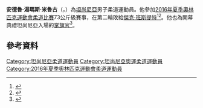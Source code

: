 {{Infobox sportsperson
| headercolor = lightblue
| name           = 安德魯·湯瑪斯·米魯古
| image          = 
| imagesize      = 
| caption        =
| birth_name     =  
| fullname       = 
| nickname       = 
| nationality    = [[坦尚尼亞|坦尚尼亞]]
| residence      = 
| birth_date     = {{birth date and age|1995|11|12|df=y}}
| birth_place    = 
| death_date     = 
| death_place    = 
| height         = {{height|m=1.58}}
| weight         = {{weight|kg=73}}
| website        = 
| country        = 
| sport          = [[柔道|柔道]]
| event          = 73公斤級
| collegeteam    = 
| club           =   
| team           =  
| turnedpro      = 
| coach          = 
| retired        = 
| coaching       = 
| worlds         = 
| religion     = 
| nationals      = 
| olympics       = 
| paralympics    = 
| highestranking = 
| pb             = 
| medaltemplates   = 
}}

''' 安德魯·湯瑪斯·米魯古'''（{{lang-en|'''Andrew Thomas Mlugu'''}}，{{bd|1995年|11月12日}}）為[[坦尚尼亞|坦尚尼亞]]男子柔道運動員。他參加[[2016年夏季奧林匹克運動會柔道比賽|2016年夏季奧林匹克運動會柔道比賽]]73公斤級賽事，在第二輪敗給[[傑克·班斯提特|傑克·班斯提特]]<ref>{{cite web|title=Andrew Thomas Mlugu|url=https://www.rio2016.com/en/athlete/andrew-thomas-mlugu|website=Rio 2016|accessdate=August 20, 2016|archiveurl=https://web.archive.org/web/20160820171502/https://www.rio2016.com/en/athlete/andrew-thomas-mlugu|archivedate=2016年8月20日|deadurl=yes}}</ref><ref>{{cite web|title=Men -73 kg - Standings|url=https://www.rio2016.com/en/judo-standings-ju-men-73-kg|website=Rio 2016|accessdate=August 20, 2016|archiveurl=https://web.archive.org/web/20160820142133/https://www.rio2016.com/en/judo-standings-ju-men-73-kg|archivedate=2016年8月20日|deadurl=yes}}</ref>。他也為開幕典禮坦尚尼亞入場的[[2016年夏季奧林匹克運動會入場旗手|掌旗官]]<ref>{{cite web|title=Rio 2016 Olympic Ceremony - Flag Bearers|url=https://stillmed.olympic.org/media/Document%20Library/OlympicOrg/News/2016/08/2016-08-05-Rio-2016-Opening-Ceremony-Flag-Bearers.pdf#_ga=1.141545717.655653539.1470508014|publisher=International Olympic Committee|accessdate=August 20, 2016|archive-date=2016-08-16|archive-url=https://web.archive.org/web/20160816094229/https://stillmed.olympic.org/media/Document%20Library/OlympicOrg/News/2016/08/2016-08-05-Rio-2016-Opening-Ceremony-Flag-Bearers.pdf#_ga=1.141545717.655653539.1470508014|dead-url=no}}</ref>。

==參考資料==
{{reflist}}

{{DEFAULTSORT:Mlugu, Andrew Thomas}}

[[Category:坦尚尼亞柔道運動員|Category:坦尚尼亞柔道運動員]]
[[Category:坦尚尼亞奧運柔道運動員|Category:坦尚尼亞奧運柔道運動員]]
[[Category:2016年夏季奧林匹克運動會柔道運動員|Category:2016年夏季奧林匹克運動會柔道運動員]]